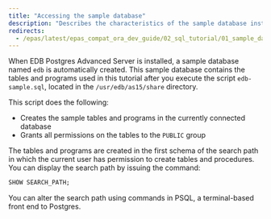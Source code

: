 ```yaml
---
title: "Accessing the sample database"
description: "Describes the characteristics of the sample database installation"
redirects:
  - /epas/latest/epas_compat_ora_dev_guide/02_sql_tutorial/01_sample_database/01_sample_database_installation/ #generated for docs/epas/reorg-role-use-case-mode
---
```


<div id="sample_database_installation" class="registered_link"></div>

When EDB Postgres Advanced Server is installed, a sample database named `edb` is automatically created. This sample database contains the tables and programs used in this tutorial after you execute the script `edb-sample.sql`, located in the `/usr/edb/as15/share` directory.

This script does the following:

-   Creates the sample tables and programs in the currently connected database
-   Grants all permissions on the tables to the `PUBLIC` group

The tables and programs are created in the first schema of the search path in which the current user has permission to create tables and procedures. You can display the search path by issuing the command:

```sql
SHOW SEARCH_PATH;
```

You can alter the search path using commands in PSQL, a terminal-based front end to Postgres.
